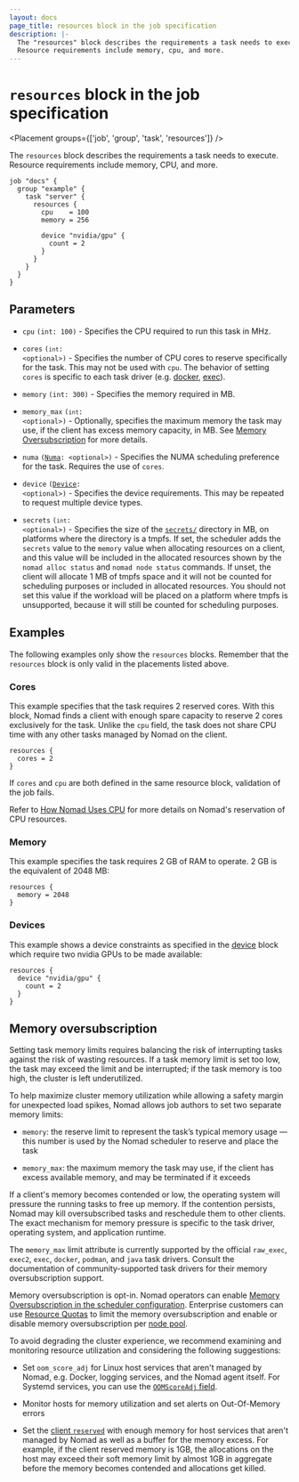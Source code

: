```yaml
---
layout: docs
page_title: resources block in the job specification
description: |-
  The "resources" block describes the requirements a task needs to execute.
  Resource requirements include memory, cpu, and more.
---
```


# `resources` block in the job specification

<Placement groups={['job', 'group', 'task', 'resources']} />

The `resources` block describes the requirements a task needs to execute.
Resource requirements include memory, CPU, and more.

```hcl
job "docs" {
  group "example" {
    task "server" {
      resources {
        cpu    = 100
        memory = 256

        device "nvidia/gpu" {
          count = 2
        }
      }
    }
  }
}
```

## Parameters

- `cpu` `(int: 100)` - Specifies the CPU required to run this task in MHz.

- `cores` <code>(`int`: &lt;optional&gt;)</code> - Specifies the number of CPU cores
  to reserve specifically for the task. This may not be used with `cpu`. The behavior
  of setting `cores` is specific to each task driver (e.g. [docker][docker_cpu], [exec][exec_cpu]).

- `memory` `(int: 300)` - Specifies the memory required in MB.

- `memory_max` <code>(`int`: &lt;optional&gt;)</code> - Optionally, specifies the
  maximum memory the task may use, if the client has excess memory capacity, in MB.
  See [Memory Oversubscription](#memory-oversubscription) for more details.

- `numa` <code>([Numa][]: &lt;optional&gt;)</code> - Specifies the
  NUMA scheduling preference for the task. Requires the use of `cores`.

- `device` <code>([Device][]: &lt;optional&gt;)</code> - Specifies the device
  requirements. This may be repeated to request multiple device types.

- `secrets` <code>(`int`: &lt;optional&gt;)</code> - Specifies the size of the
  [`secrets/`][] directory in MB, on platforms where the directory is a
  tmpfs. If set, the scheduler adds the `secrets` value to the `memory` value
  when allocating resources on a client, and this value will be included in the
  allocated resources shown by the `nomad alloc status` and `nomad node status`
  commands. If unset, the client will allocate 1 MB of tmpfs space and it will
  not be counted for scheduling purposes or included in allocated resources. You
  should not set this value if the workload will be placed on a platform where
  tmpfs is unsupported, because it will still be counted for scheduling
  purposes.

## Examples

The following examples only show the `resources` blocks. Remember that the
`resources` block is only valid in the placements listed above.

### Cores

This example specifies that the task requires 2 reserved cores. With this block,
Nomad finds a client with enough spare capacity to reserve 2 cores exclusively
for the task. Unlike the `cpu` field, the task does not share CPU time with any
other tasks managed by Nomad on the client.

```hcl
resources {
  cores = 2
}
```

If `cores` and `cpu` are both defined in the same resource block, validation of
the job fails.

Refer to [How Nomad Uses CPU][concepts-cpu] for more details on Nomad's
reservation of CPU resources.


### Memory

This example specifies the task requires 2 GB of RAM to operate. 2 GB is the
equivalent of 2048 MB:

```hcl
resources {
  memory = 2048
}
```

### Devices

This example shows a device constraints as specified in the [device][] block
which require two nvidia GPUs to be made available:

```hcl
resources {
  device "nvidia/gpu" {
    count = 2
  }
}
```
## Memory oversubscription

Setting task memory limits requires balancing the risk of interrupting tasks
against the risk of wasting resources. If a task memory limit is set too low,
the task may exceed the limit and be interrupted; if the task memory is too
high, the cluster is left underutilized.

To help maximize cluster memory utilization while allowing a safety margin for
unexpected load spikes, Nomad allows job authors to set two separate memory
limits:

* `memory`: the reserve limit to represent the task’s typical memory usage —
  this number is used by the Nomad scheduler to reserve and place the task

* `memory_max`: the maximum memory the task may use, if the client has excess
  available memory, and may be terminated if it exceeds

If a client's memory becomes contended or low, the operating system will
pressure the running tasks to free up memory. If the contention persists, Nomad
may kill oversubscribed tasks and reschedule them to other clients. The exact
mechanism for memory pressure is specific to the task driver, operating system,
and application runtime.

The `memory_max` limit attribute is currently supported by the official
`raw_exec`, `exec2`, `exec`, `docker`, `podman`, and `java` task drivers.  Consult the
documentation of community-supported task drivers for their memory
oversubscription support.

Memory oversubscription is opt-in. Nomad operators can enable [Memory
Oversubscription in the scheduler configuration][api_sched_config]. Enterprise
customers can use [Resource Quotas][quota_spec] to limit the memory
oversubscription and enable or disable memory oversubscription per [node
pool][np_sched_config].

To avoid degrading the cluster experience, we recommend examining and monitoring
resource utilization and considering the following suggestions:

* Set `oom_score_adj` for Linux host services that aren't managed by Nomad, e.g.
  Docker, logging services, and the Nomad agent itself. For Systemd services, you can use the [`OOMScoreAdj` field](https://github.com/hashicorp/nomad/blob/v1.0.0/dist/systemd/nomad.service#L25).

* Monitor hosts for memory utilization and set alerts on Out-Of-Memory errors

* Set the [client `reserved`](/nomad/docs/configuration/client#reserved) with enough
  memory for host services that aren't managed by Nomad as well as a buffer
  for the memory excess. For example, if the client reserved memory is 1GB,
  the allocations on the host may exceed their soft memory limit by almost
  1GB in aggregate before the memory becomes contended and allocations get
  killed.

[api_sched_config]: /nomad/api-docs/operator/scheduler#update-scheduler-configuration
[device]: /nomad/docs/job-specification/device 'Nomad device Job Specification'
[docker_cpu]: /nomad/docs/deploy/task-driver/docker#cpu
[exec_cpu]: /nomad/docs/job-declare/task-driver/exec#cpu
[np_sched_config]: /nomad/docs/other-specifications/node-pool#memory_oversubscription_enabled
[quota_spec]: /nomad/docs/other-specifications/quota
[numa]: /nomad/docs/job-specification/numa 'Nomad NUMA Job Specification'
[`secrets/`]: /nomad/docs/reference/runtime-environment-settings#secrets
[concepts-cpu]: /nomad/docs/architecture/cpu
